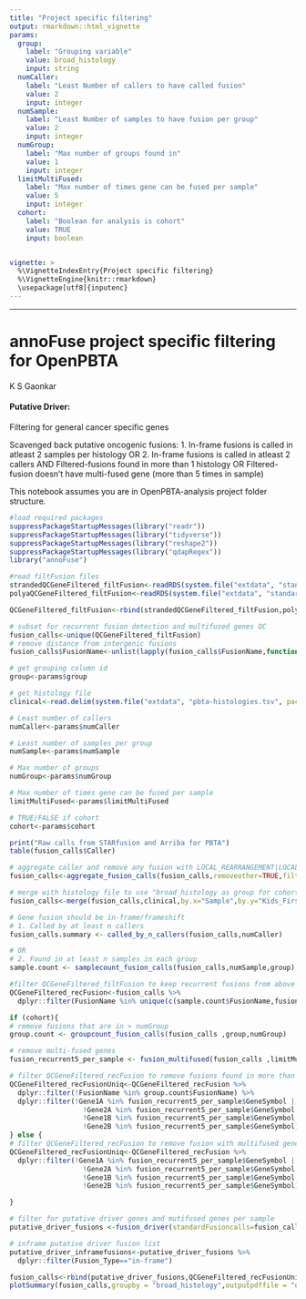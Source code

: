 ```yaml
---
title: "Project specific filtering"
output: rmarkdown::html_vignette
params:
  group:
    label: "Grouping variable"
    value: broad_histology
    input: string
  numCaller:
    label: "Least Number of callers to have called fusion"
    value: 2
    input: integer
  numSample:
    label: "Least Number of samples to have fusion per group"
    value: 2
    input: integer
  numGroup:
    label: "Max number of groups found in"
    value: 1
    input: integer
  limitMultiFused:
    label: "Max number of times gene can be fused per sample"
    value: 5
    input: integer  
  cohort:
    label: "Boolean for analysis is cohort"
    value: TRUE
    input: boolean     


vignette: >
  %\VignetteIndexEntry{Project specific filtering}
  %\VignetteEngine{knitr::rmarkdown}
  \usepackage[utf8]{inputenc}
---
```

    
---
# annoFuse project specific filtering for OpenPBTA
K S Gaonkar

#### Putative Driver:
Filtering for general cancer specific genes

Scavenged back putative oncogenic fusions:
1. In-frame fusions is called in atleast 2 samples per histology OR
2. In-frame fusions is called in atleast 2 callers 
AND
Filtered-fusions found in more than 1 histology OR
Filtered-fusion doesn't have multi-fused gene (more than 5 times in sample)


This notebook assumes you are in OpenPBTA-analysis project folder structure.


```r
#load required packages
suppressPackageStartupMessages(library("readr"))
suppressPackageStartupMessages(library("tidyverse"))
suppressPackageStartupMessages(library("reshape2"))
suppressPackageStartupMessages(library("qdapRegex"))
library("annoFuse")

#read filtFusion files
strandedQCGeneFiltered_filtFusion<-readRDS(system.file("extdata", "standardFusionStrandedExp_QC_expression_GTExComparison_annotated.RDS", package = "annoFuse"))
polyaQCGeneFiltered_filtFusion<-readRDS(system.file("extdata", "standardFusionPolyaExp_QC_expression_GTExComparison_annotated.RDS", package = "annoFuse"))

QCGeneFiltered_filtFusion<-rbind(strandedQCGeneFiltered_filtFusion,polyaQCGeneFiltered_filtFusion)

# subset for recurrent fusion detection and multifused genes QC
fusion_calls<-unique(QCGeneFiltered_filtFusion)
# remove distance from intergenic fusions
fusion_calls$FusionName<-unlist(lapply(fusion_calls$FusionName,function(x) rm_between(x, "(", ")", extract = F)))

# get grouping column id
group<-params$group

# get histology file
clinical<-read.delim(system.file("extdata", "pbta-histologies.tsv", package = "annoFuse"),stringsAsFactors = FALSE)

# Least number of callers
numCaller<-params$numCaller

# Least number of samples per group
numSample<-params$numSample

# Max number of groups 
numGroup<-params$numGroup

# Max number of times gene can be fused per sample
limitMultiFused<-params$limitMultiFused

# TRUE/FALSE if cohort
cohort<-params$cohort

print("Raw calls from STARfusion and Arriba for PBTA")
table(fusion_calls$Caller)
```



```r
# aggregate caller and remove any fusion with LOCAL_REARRANGEMENT|LOCAL_INVERSION in annots column
fusion_calls<-aggregate_fusion_calls(fusion_calls,removeother=TRUE,filterAnnots="LOCAL_REARRANGEMENT|LOCAL_INVERSION")

# merge with histology file to use "broad_histology as group for cohort level filtering
fusion_calls<-merge(fusion_calls,clinical,by.x="Sample",by.y="Kids_First_Biospecimen_ID")

```


```r
# Gene fusion should be in-frame/frameshift
# 1. Called by at least n callers
fusion_calls.summary <- called_by_n_callers(fusion_calls,numCaller)

# OR
# 2. Found in at least n samples in each group
sample.count <- samplecount_fusion_calls(fusion_calls,numSample,group)


```


```r
#filter QCGeneFiltered_filtFusion to keep recurrent fusions from above sample.count and fusion_calls.summary
QCGeneFiltered_recFusion<-fusion_calls %>%
  dplyr::filter(FusionName %in% unique(c(sample.count$FusionName,fusion_calls.summary$FusionName)))

```


```r

if (cohort){
# remove fusions that are in > numGroup
group.count <- groupcount_fusion_calls(fusion_calls ,group,numGroup)

# remove multi-fused genes
fusion_recurrent5_per_sample <- fusion_multifused(fusion_calls ,limitMultiFused)

# filter QCGeneFiltered_recFusion to remove fusions found in more than 1 group and multifused gene per samples
QCGeneFiltered_recFusionUniq<-QCGeneFiltered_recFusion %>%
  dplyr::filter(!FusionName %in% group.count$FusionName) %>%
  dplyr::filter(!Gene1A %in% fusion_recurrent5_per_sample$GeneSymbol |
                  !Gene2A %in% fusion_recurrent5_per_sample$GeneSymbol |
                  !Gene1B %in% fusion_recurrent5_per_sample$GeneSymbol | 
                  !Gene2B %in% fusion_recurrent5_per_sample$GeneSymbol)
} else {
# filter QCGeneFiltered_recFusion to remove fusion with multifused gene per samples
QCGeneFiltered_recFusionUniq<-QCGeneFiltered_recFusion %>%
  dplyr::filter(!Gene1A %in% fusion_recurrent5_per_sample$GeneSymbol |
                  !Gene2A %in% fusion_recurrent5_per_sample$GeneSymbol |
                  !Gene1B %in% fusion_recurrent5_per_sample$GeneSymbol | 
                  !Gene2B %in% fusion_recurrent5_per_sample$GeneSymbol)

}

```


```r
# filter for putative driver genes and mutifused genes per sample
putative_driver_fusions <-fusion_driver(standardFusioncalls=fusion_calls,annotated=TRUE)

# inframe putative driver fusion list
putative_driver_inframefusions<-putative_driver_fusions %>%
  dplyr::filter(Fusion_Type=="in-frame")
```


```r

fusion_calls<-rbind(putative_driver_fusions,QCGeneFiltered_recFusionUniq)
plotSummary(fusion_calls,groupby = "broad_histology",outputpdffile = "output.pdf")

```








